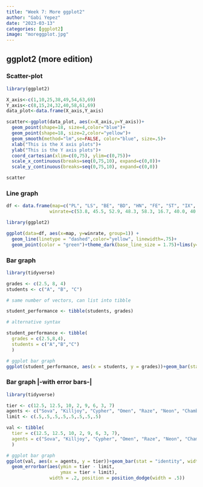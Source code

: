 ```yaml
---
title: "Week 7: More ggplot2"
author: "Gabi Yepez"
date: "2023-03-13"
categories: [ggplot2]
image: "moreggplot.jpg"
---
```


## ggplot2 (more edition)

### **Scatter-plot**

```r
library(ggplot2)

X_axis<-c(1,10,25,38,49,54,63,69)
Y_axis<-c(8,15,24,32,40,58,61,69)
data_plot<-data.frame(X_axis,Y_axis)

scatter<-ggplot(data_plot, aes(x=X_axis,y=Y_axis))+
  geom_point(shape=18, size=4,color="blue")+
  geom_point(shape=18, size=2,color="yellow")+
  geom_smooth(method="lm",se=FALSE, color="blue", size=.5)+
  xlab("This is the X axis plots")+
  ylab("This is the Y axis plots")+
  coord_cartesian(xlim=c(0,75), ylim=c(0,75))+
  scale_x_continuous(breaks=seq(0,75,10), expand=c(0,0))+
  scale_y_continuous(breaks=seq(0,75,10), expand=c(0,0))

scatter
```

### **Line graph**

```r
df <- data.frame(map=c("PL", "LS", "BE", "BD", "HN", "FE", "ST", "IX", "AT", NA),
                winrate=c(53.8, 45.5, 52.9, 48.3, 58.3, 16.7, 40.0, 40.0, 35.7, 0))

library(ggplot2)

ggplot(data=df, aes(x=map, y=winrate, group=1)) +
  geom_line(linetype = "dashed",color="yellow", linewidth=.75)+
  geom_point(color = "green")+theme_dark(base_line_size = 1.75)+lims(y=c(0,100))
```

### **Bar graph**

```r
library(tidyverse)

grades <- c(2.5, 8, 4)
students <- c("A", "B", "C")

# same number of vectors, can list into tibble

student_performance <- tibble(students, grades)

# alternative syntax

student_performance <- tibble(
  grades = c(2.5,8,4),
  students = c("A","B","C")
  )

# ggplot bar graph
ggplot(student_performance, aes(x = students, y = grades))+geom_bar(stat = "identity", width = 0.25, fill = "white", colour = "blue", linewidth = 1)+lims(y=c(0,10))+scale_y_continuous(breaks = 0:10, limits = c(0,10))+theme_bw(base_size = 14)+geom_text(label = grades, position = position_dodge(width  = .9), vjust = -0.4)+xlab("Students")+ylab("Grades")+ggtitle("Student Performance")
```

### **Bar graph \|-with error bars-\|**

```r
library(tidyverse)

tier <- c(12.5, 12.5, 10, 2, 9, 6, 3, 7)
agents <- c("Sova", "Killjoy", "Cypher", "Omen", "Raze", "Neon", "Chamber", "Harbor")
limit <- c(.5,.5,.5,.5,.5,.5,.5,.5)

val <- tibble(
  tier = c(12.5, 12.5, 10, 2, 9, 6, 3, 7),
  agents = c("Sova", "Killjoy", "Cypher", "Omen", "Raze", "Neon", "Chamber", "Harbor")
  )

# ggplot bar graph
ggplot(val, aes(x = agents, y = tier))+geom_bar(stat = "identity", width = 0.5, fill = "firebrick", colour = "black", linewidth = 1)+lims(y=c(0,15))+scale_y_continuous(breaks = 0:15, limits = c(0,15))+theme_dark(base_size = 14)+geom_text(label = tier, position = position_dodge(width  = .9), vjust = -1.5)+xlab("Agents")+ylab("Tier")+ggtitle("Valorant Agents Tier List")+
  geom_errorbar(aes(ymin = tier - limit,
                    ymax = tier + limit),
                width = .2, position = position_dodge(width = .5))
```
